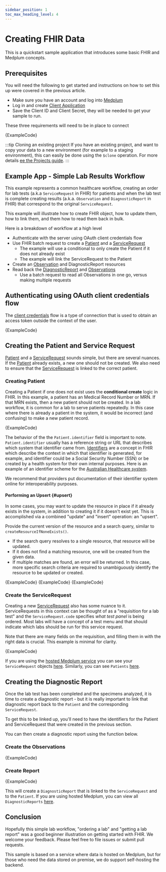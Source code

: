 ```yaml
---
sidebar_position: 1
toc_max_heading_level: 4
---
```



# Creating FHIR Data

This is a quickstart sample application that introduces some basic FHIR and Medplum concepts.

## Prerequisites

You will need the following to get started and instructions on how to set this up were covered in the previous article.

- Make sure you have an account and log into [Medplum](https://app.medplum.com)
- Log in and create [Client Application](https://app.medplum.com/ClientApplication)
- Save the Client ID and Client Secret, they will be needed to get your sample to run.

These three requirements will need to be in place to connect

<MedplumCodeBlock language="ts" selectBlocks="api-keys" showLineNumbers>
  {ExampleCode}
</MedplumCodeBlock>

:::tip Cloning an existing project
If you have an existing project, and want to copy your data to a new environment (for example to a staging environment), this can easily be done using the `$clone` operation. For more details [ee the Projects guide](/docs/access/projects#cloning-and-expunging-projects).
:::

## Example App - Simple Lab Results Workflow

This example represents a common healthcare workflow, creating an order for lab tests (a.k.a `ServiceRequest` in FHIR) for patients and when the lab test is complete creating results (a.k.a. `Observation` and `DiagnosticReport` in FHIR) that correspond to the original `ServiceRequest`.

This example will illustrate how to create FHIR object, how to update them, how to link them, and them how to read them back in bulk.

Here is a breakdown of workflow at a high level

- Authenticate with the server using OAuth client credentials flow
- Use FHIR batch request to create a [Patient](../api/fhir/resources/patient) and a [ServiceRequest](../api/fhir/resources/servicerequest)
  - The example will use a conditional to only create the Patient if it does not already exist
  - The example will link the ServiceRequest to the Patient
- Create an [Observation](../api/fhir/resources/observation) and DiagnosticReport resources
- Read back the [DiagnosticReport](../api/fhir/resources/diagnosticreport) and [Observations](../api/fhir/resources/observation)
  - Use a batch request to read all Observations in one go, versus making multiple requests

## Authenticating using OAuth client credentials flow

The [client credentials](https://oauth.net/2/grant-types/client-credentials/) flow is a type of connection that is used to obtain an access token outside the context of the user.

<MedplumCodeBlock language="ts" selectBlocks="core-imports, create-client" showLineNumbers>
  {ExampleCode}
</MedplumCodeBlock>

## Creating the Patient and Service Request

[Patient](../api/fhir/resources/patient) and a [ServiceRequest](../api/fhir/resources/servicerequest) sounds simple, but there are several nuances. If the [Patient](../api/fhir/resources/patient) already exists, a new one should not be created. We also need to ensure that the [ServiceRequest](../api/fhir/resources/servicerequest) is linked to the correct patient.

### Creating Patient

Creating a Patient if one does not exist uses the **conditional create** logic in FHIR. In this example, a patient has an Medical Record Number or MRN. If that MRN exists, then a new patient should not be created. In a lab workflow, it is common for a lab to serve patients repeatedly. In this case where there is already a patient in the system, it would be incorrect (and confusing) to make a new patient record.

<MedplumCodeBlock language="ts" selectBlocks="patient-imports, create-patient" showLineNumbers>
  {ExampleCode}
</MedplumCodeBlock>

The behavior of the the `Patient.identifier` field is important to note. `Patient.identifier` usually has a reference string or URL that describes which system that identifier came from. [Identifiers](/docs/fhir-basics#naming-data-identifiers) are a concept in FHIR which describe the context in which that identifier is generated, for example, and identifier could be a Social Security Number (SSN) or be created by a health system for their own internal purposes. Here is an example of an identifier scheme for the [Australian Healthcare system](https://namespaces.digitalhealth.gov.au/id/hi/ihi/1.0/).

We recommend that providers put documentation of their identifier system online for interoperability purposes.

#### Performing an Upsert {#upsert}

In some cases, you may want to update the resource in place if it already exists in the system, in addition to creating
it if it doesn't exist yet. This is accomplished via a combined "update" and "insert" operation: an "upsert".

Provide the current version of the resource and a search query, similar to `createResourceIfNoneExists()`.

- If the search query resolves to a single resource, that resource will be updated.
- If it does not find a matching resource, one will be created from the given data.
- If multiple matches are found, an error will be returned. In this case, more
  specific search criteria are required to unambiguously identify the resource to be updated or created.

<Tabs groupId="language">
  <TabItem value="ts" label="Typescript">
    <MedplumCodeBlock language="ts" selectBlocks="upsertTs">
      {ExampleCode}
    </MedplumCodeBlock>
  </TabItem>
  <TabItem value="cli" label="CLI">
    <MedplumCodeBlock language="ts" selectBlocks="upsertCli">
      {ExampleCode}
    </MedplumCodeBlock>
  </TabItem>
  <TabItem value="curl" label="cURL">
    <MedplumCodeBlock language="ts" selectBlocks="upsertCurl">
      {ExampleCode}
    </MedplumCodeBlock>
  </TabItem>
</Tabs>

### Create the ServiceRequest

Creating a new [ServiceRequest](/docs/api/fhir/resources/servicerequest) also has some nuance to it. ServiceRequests in this context can be thought of as a "requisition for a lab test" and the `ServiceRequest.code` specifies _what test panel_ is being ordered. Most labs will have a concept of a test menu and that should indicate which labs should be run for this service request.

Note that there are many fields on the requisition, and filling them in with the right data is crucial. This example is minimal for clarity.

<MedplumCodeBlock language="ts" selectBlocks="service-request-imports, create-service-request" showLineNumbers>
  {ExampleCode}
</MedplumCodeBlock>

If you are using the [hosted Medplum service](https://app.medplum.com) you can see your `ServiceRequest` objects [here](https://app.medplum.com/ServiceRequest). Similarly, you can see `Patients` [here](https://app.medplum.com/Patient).

## Creating the Diagnostic Report

Once the lab test has been completed and the specimens analyzed, it is time to create a diagnostic report - but it is really important to link that diagnostic report back to the `Patient` and the corresponding `ServiceRequest`.

To get this to be linked up, you'll need to have the identifiers for the Patient and ServiceRequest that were created in the previous section.

You can then create a diagnostic report using the function below.

### Create the Observations

<MedplumCodeBlock language="ts" selectBlocks="observation-imports, create-observations" showLineNumbers>
  {ExampleCode}
</MedplumCodeBlock>

### Create Report

<MedplumCodeBlock language="ts" selectBlocks="report-imports, create-report" showLineNumbers>
  {ExampleCode}
</MedplumCodeBlock>

This will create a `DiagnosticReport` that is linked to the `ServiceRequest` and to the `Patient`. If you are using hosted Medplum, you can view all `DiagnosticReports` [here](https://app.medplum.com/DiagnosticReport).

## Conclusion

Hopefully this simple lab workflow, "ordering a lab" and "getting a lab report" was a good beginner illustration on getting started with FHIR. We welcome your feedback. Please feel free to file issues or submit pull requests.

This sample is based on a service where data is hosted on Medplum, but for those who need the data stored on premise, we do support self-hosting the backend.
